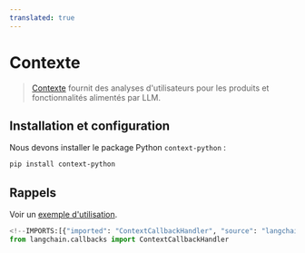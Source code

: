 ```yaml
---
translated: true
---
```


# Contexte

>[Contexte](https://context.ai/) fournit des analyses d'utilisateurs pour les produits et fonctionnalités alimentés par LLM.

## Installation et configuration

Nous devons installer le package Python `context-python` :

```bash
pip install context-python
```

## Rappels

Voir un [exemple d'utilisation](/docs/integrations/callbacks/context).

```python
<!--IMPORTS:[{"imported": "ContextCallbackHandler", "source": "langchain.callbacks", "docs": "https://api.python.langchain.com/en/latest/callbacks/langchain_community.callbacks.context_callback.ContextCallbackHandler.html", "title": "Context"}]-->
from langchain.callbacks import ContextCallbackHandler
```

